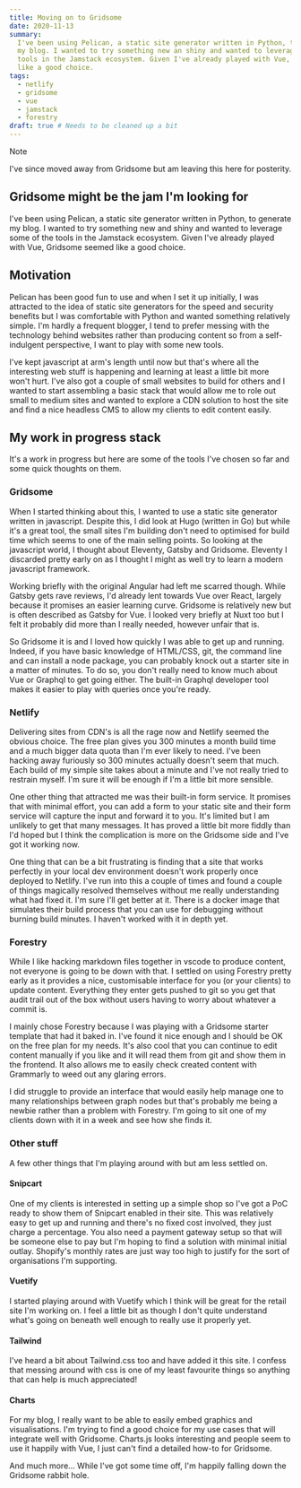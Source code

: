```yaml
---
title: Moving on to Gridsome
date: 2020-11-13
summary:
  I've been using Pelican, a static site generator written in Python, to generate
  my blog. I wanted to try something new an shiny and wanted to leverage some of the
  tools in the Jamstack ecosystem. Given I've already played with Vue, Gridsome seemed
  like a good choice.
tags:
  - netlify
  - gridsome
  - vue
  - jamstack
  - forestry
draft: true # Needs to be cleaned up a bit 
---
```


> [!NOTE]
> I've since moved away from Gridsome but am leaving this here for posterity.

## Gridsome might be the jam I'm looking for

I've been using Pelican, a static site generator written in Python, to generate my blog. I wanted to try something new and shiny and wanted to leverage some of the tools in the Jamstack ecosystem. Given I've already played with Vue, Gridsome seemed like a good choice.

## Motivation

Pelican has been good fun to use and when I set it up initially, I was attracted to the idea of static site generators for the speed and security benefits but I was comfortable with Python and wanted something relatively simple. I'm hardly a frequent blogger, I tend to prefer messing with the technology behind websites rather than producing content so from a self-indulgent perspective, I want to play with some new tools.

I've kept javascript at arm's length until now but that's where all the interesting web stuff is happening and learning at least a little bit more won't hurt. I've also got a couple of small websites to build for others and I wanted to start assembling a basic stack that would allow me to role out small to medium sites and wanted to explore a CDN solution to host the site and find a nice headless CMS to allow my clients to edit content easily.

## My work in progress stack

It's a work in progress but here are some of the tools I've chosen so far and some quick thoughts on them.

### Gridsome

When I started thinking about this, I wanted to use a static site generator written in javascript. Despite this, I did look at Hugo (written in Go) but while it's a great tool, the small sites I'm building don't need to optimised for build time which seems to one of the main selling points. So looking at the javascript world, I thought about Eleventy, Gatsby and Gridsome. Eleventy I discarded pretty early on as I thought I might as well try to learn a modern javascript framework.

Working briefly with the original Angular had left me scarred though. While Gatsby gets rave reviews, I'd already lent towards Vue over React, largely because it promises an easier learning curve. Gridsome is relatively new but is often described as Gatsby for Vue. I looked very briefly at Nuxt too but I felt it probably did more than I really needed, however unfair that is.

So Gridsome it is and I loved how quickly I was able to get up and running. Indeed, if you have basic knowledge of HTML/CSS, git, the command line and can install a node package, you can probably knock out a starter site in a matter of minutes. To do so, you don't really need to know much about Vue or Graphql to get going either. The built-in Graphql developer tool makes it easier to play with queries once you're ready.

### Netlify

Delivering sites from CDN's is all the rage now and Netlify seemed the obvious choice. The free plan gives you 300 minutes a month build time and a much bigger data quota than I'm ever likely to need. I've been hacking away furiously so 300 minutes actually doesn't seem that much. Each build of my simple site takes about a minute and I've not really tried to restrain myself. I'm sure it will be enough if I'm a little bit more sensible.

One other thing that attracted me was their built-in form service. It promises that with minimal effort, you can add a form to your static site and their form service will capture the input and forward it to you. It's limited but I am unlikely to get that many messages. It has proved a little bit more fiddly than I'd hoped but I think the complication is more on the Gridsome side and I've got it working now.

One thing that can be a bit frustrating is finding that a site that works perfectly in your local dev environment doesn't work properly once deployed to Netlify. I've run into this a couple of times and found a couple of things magically resolved themselves without me really understanding what had fixed it. I'm sure I'll get better at it. There is a docker image that simulates their build process that you can use for debugging without burning build minutes. I haven't worked with it in depth yet.

### Forestry

While I like hacking markdown files together in vscode to produce content, not everyone is going to be down with that. I settled on using Forestry pretty early as it provides a nice, customisable interface for you (or your clients) to update content. Everything they enter gets pushed to git so you get that audit trail out of the box without users having to worry about whatever a commit is.

I mainly chose Forestry because I was playing with a Gridsome starter template that had it baked in. I've found it nice enough and I should be OK on the free plan for my needs. It's also cool that you can continue to edit content manually if you like and it will read them from git and show them in the frontend. It also allows me to easily check created content with Grammarly to weed out any glaring errors.

I did struggle to provide an interface that would easily help manage one to many relationships between graph nodes but that's probably me being a newbie rather than a problem with Forestry. I'm going to sit one of my clients down with it in a week and see how she finds it.

### Other stuff

A few other things that I'm playing around with but am less settled on.

#### Snipcart

One of my clients is interested in setting up a simple shop so I've got a PoC ready to show them of Snipcart enabled in their site. This was relatively easy to get up and running and there's no fixed cost involved, they just charge a percentage. You also need a payment gateway setup so that will be someone else to pay but I'm hoping to find a solution with minimal initial outlay. Shopify's monthly rates are just way too high to justify for the sort of organisations I'm supporting.

#### Vuetify

I started playing around with Vuetify which I think will be great for the retail site I'm working on. I feel a little bit as though I don't quite understand what's going on beneath well enough to really use it properly yet.

#### Tailwind

I've heard a bit about Tailwind.css too and have added it this site. I confess that messing around with css is one of my least favourite things so anything that can help is much appreciated!

#### Charts

For my blog, I really want to be able to easily embed graphics and visualisations. I'm trying to find a good choice for my use cases that will integrate well with Gridsome. Charts.js looks interesting and people seem to use it happily with Vue, I just can't find a detailed how-to for Gridsome.

And much more... While I've got some time off, I'm happily falling down the Gridsome rabbit hole.
